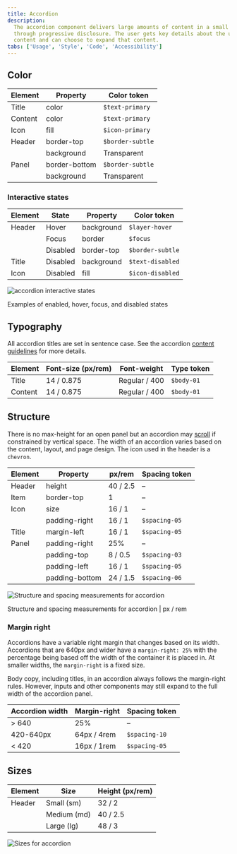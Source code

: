 ```yaml
---
title: Accordion
description:
  The accordion component delivers large amounts of content in a small space
  through progressive disclosure. The user gets key details about the underlying
  content and can choose to expand that content.
tabs: ['Usage', 'Style', 'Code', 'Accessibility']
---
```


## Color

| Element | Property      | Color token      |
| ------- | ------------- | ---------------- |
| Title   | color         | `$text-primary`  |
| Content | color         | `$text-primary`  |
| Icon    | fill          | `$icon-primary`  |
| Header  | border-top    | `$border-subtle` |
|         | background    | Transparent      |
| Panel   | border-bottom | `$border-subtle` |
|         | background    | Transparent      |

### Interactive states

| Element | State    | Property   | Color token      |
| ------- | -------- | ---------- | ---------------- |
| Header  | Hover    | background | `$layer-hover`   |
|         | Focus    | border     | `$focus`         |
|         | Disabled | border-top | `$border-subtle` |
| Title   | Disabled | background | `$text-disabled` |
| Icon    | Disabled | fill       | `$icon-disabled` |

<Row>
<Column colLg={12}>

![accordion interactive states](images/accordion-style-2.png)

</Column>
</Row>

<Caption>Examples of enabled, hover, focus, and disabled states</Caption>

## Typography

All accordion titles are set in sentence case. See the accordion
[content guidelines](/components/accordion/usage#content) for more details.

| Element | Font-size (px/rem) | Font-weight   | Type token |
| ------- | ------------------ | ------------- | ---------- |
| Title   | 14 / 0.875         | Regular / 400 | `$body-01` |
| Content | 14 / 0.875         | Regular / 400 | `$body-01` |

## Structure

There is no max-height for an open panel but an accordion may
[scroll](/components/accordion/usage#scrolling-content) if constrained by
vertical space. The width of an accordion varies based on the content, layout,
and page design. The icon used in the header is a `chevron`.

| Element | Property       | px/rem   | Spacing token |
| ------- | -------------- | -------- | ------------- |
| Header  | height         | 40 / 2.5 | –             |
| Item    | border-top     | 1        | –             |
| Icon    | size           | 16 / 1   | –             |
|         | padding-right  | 16 / 1   | `$spacing-05` |
| Title   | margin-left    | 16 / 1   | `$spacing-05` |
| Panel   | padding-right  | 25%      | –             |
|         | padding-top    | 8 / 0.5  | `$spacing-03` |
|         | padding-left   | 16 / 1   | `$spacing-05` |
|         | padding-bottom | 24 / 1.5 | `$spacing-06` |

<div className="image--fixed">

![Structure and spacing measurements for accordion](images/accordion-style-3.png)

</div>

<Caption>Structure and spacing measurements for accordion | px / rem</Caption>

### Margin right

Accordions have a variable right margin that changes based on its width.
Accordions that are 640px and wider have a `margin-right: 25%` with the
percentage being based off the width of the container it is placed in. At
smaller widths, the `margin-right` is a fixed size.

Body copy, including titles, in an accordion always follows the margin-right
rules. However, inputs and other components may still expand to the full width
of the accordion panel.

| Accordion width | Margin-right | Spacing token |
| --------------- | ------------ | ------------- |
| > 640           | 25%          | –             |
| 420-640px       | 64px / 4rem  | `$spacing-10` |
| < 420           | 16px / 1rem  | `$spacing-05` |

## Sizes

| Element | Size        | Height (px/rem) |
| ------- | ----------- | --------------- |
| Header  | Small (sm)  | 32 / 2          |
|         | Medium (md) | 40 / 2.5        |
|         | Large (lg)  | 48 / 3          |

<div className="image--fixed">

![Sizes for accordion](images/accordion-style-size.png)

</div>

